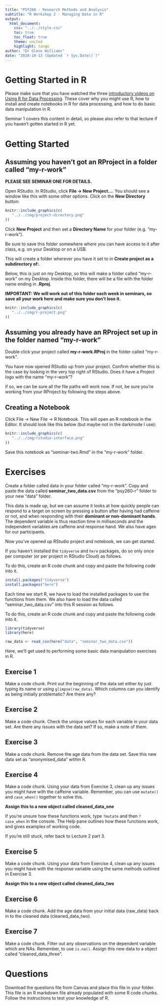```yaml
---
title: "PSY260 - Research Methods and Analysis"
subtitle: "R Workshop 2 - Managing Data in R"
output: 
  html_document:
    css: "../../style.css"
    toc: true
    toc_float: true
    theme: united
    highlight: tango
author: "Dr Glenn Williams"
date: "2020-10-13 (Updated `r Sys.Date()`)"
---
```


# Getting Started in R

Please make sure that you have watched the three [introductory videos on Using R for Data Processing](https://canvas.sunderland.ac.uk/courses/40018/pages/lecture-4-using-r-for-data-processing). These cover why you might use R, how to install and create notebooks in R for data processing, and how to do basic data manipulation in R.

Seminar 1 covers this content in detail, so please also refer to that lecture if you haven't gotten started in R yet.

# Getting Started

## Assuming you haven't got an RProject in a folder called "my-r-work"

**PLEASE SEE SEMINAR ONE FOR DETAILS.**

Open RStudio. In RStudio, click **File $\rightarrow$ New Project...**. You should see a window like this with some other options. Click on the **New Directory** button:

```r
knitr::include_graphics(c(
   "../../img/project-directory.png"
))
```

Click **New Project** and then set a **Directory Name** for your folder (e.g. "my-r-work"). 

Be sure to save this folder somewhere where you can have access to it after class, e.g. on your Desktop or on a USB.

This will create a folder wherever you have it set to in **Create project as a subdirectory of:**. 

Below, this is just on my Desktop, so this will make a folder called "my-r-work" on my Desktop. Inside this folder, there will be a file with the folder name ending in **.Rproj**.

**IMPORTANT: We will work out of this folder each week in seminars, so save all your work here and make sure you don't lose it.**

```r
knitr::include_graphics(c(
   "../../img/r-project.png"
))
```

## Assuming you already have an RProject set up in the folder named "my-r-work"

Double click your project called **my-r-work.RProj** in the folder called "my-r-work".

You have now opened RStudio up from your project. Confirm whether this is the case by looking in the very top right of RStudio. Does it have a Project logo with the name "my-r-work"?

if so, we can be sure all the file paths will work now. If not, be sure you're working from your RProject by following the steps above.

## Creating a Notebook

Click File $\rightarrow$ New File $\rightarrow$ R Notebook. This will open an R notebook in the Editor. It should look like this below (but maybe not in the darkmode I use):

```r
knitr::include_graphics(c(
   "../../img/rstudio-interface.png"
))
```

Save this notebook as "seminar-two.Rmd" in the "my-r-work" folder.

# Exercises

Create a folder called data in your folder called "my-r-work". Copy and paste the data called **seminar_two_data.csv** from the "psy260-r" folder to your new "data" folder.

This data is made up, but we can assume it looks at how quickly people can respond to a target on screen by pressing a button after having had caffeine or not, and when responding with their **dominant or non-dominant hands**. The dependent variable is thus reaction time in milliseconds and the independent variables are caffeine and response hand. We also have ages for our participants.

Now you've opened up RStudio project and notebook, we can get started.

If you haven't installed the `tidyverse` and `here` packages, do so only once per computer (or per project in RStudio Cloud) as follows.

To do this, create an R code chunk and copy and paste the following code into it.

```r
install.packages("tidyverse")
install.packages("here")
```

Each time we start R, we have to load the installed packages to use the functions from them. We also have to load the data called "seminar_two_data.csv" into this R session as follows. 

To do this, create an R code chunk and copy and paste the following code into it.

```r
library(tidyverse)
library(here)

raw_data <- read_csv(here("data", "seminar_two_data.csv"))
```

Here, we'll get used to performing some basic data manipulation exercises in R.

## Exercise 1

Make a code chunk. Print out the beginning of the data set either by just typing its name or using `glimpse(raw_data)`. Which columns can you identify as being initially problematic? Are there any?

## Exercise 2

Make a code chunk. Check the unique values for each variable in your data set. Are there any issues with the data set? If so, make a note of them.

## Exercise 3

Make a code chunk. Remove the age data from the data set. Save this new data set as "anonymised_data" within R. 

## Exercise 4

Make a code chunk. Using your data from Exercise 3, clean up any issues you might have with the caffeine variable. Remember, you can use `mutate()` and `case_when()` together to solve this.

**Assign this to a new object called cleaned_data_one**

If you're unsure how these functions work, type `?mutate` and then `?case_when` in the console. The Help pane outlines how these functions work, and gives examples of working code.

If you're still stuck, refer back to Lecture 2 part 3.

## Exercise 5

Make a code chunk. Using your data from Exercise 4, clean up any issues you might have with the response variable using the same methods outlined in Exercise 3.

**Assign this to a new object called cleaned_data_two**

## Exercise 6

Make a code chunk. Add the age data from your initial data (raw_data) back in to the cleaned data (cleaned_data_two).

## Exercise 7

Make a code chunk. Filter out any observations on the dependent variable which are NAs. Remember, to use `is.na()`. Assign this new data to a object called "cleaned_data_three".

# Questions

Download the questions file from Canvas and place this file in your folder. This file is an R markdown file already populated with some R code chunks. Follow the instructions to test your knowledge of R.
